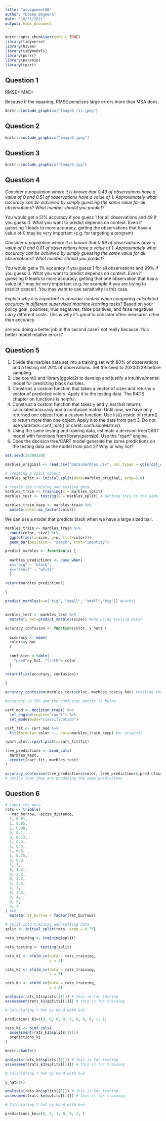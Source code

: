 ```yaml
---
title: "assignment06"
author: "Elena Bagnera"
date: "10/31/2021"
output: html_document
---
```


```r
knitr::opts_chunk$set(echo = TRUE)
library(tidyverse)
library(haven)
library(tidymodels)
library(purrr)
library(parsnip)
library(rpart)
```

## Question 1

RMSE=
MAE=

Because if the squaring, RMSE penalizes large errors more than MSA does. 
```r
knitr::include_graphics("image0 (1).jpeg")

```

## Question 2

```r
knitr::include_graphics("image2.jpeg")
```


## Question 3

```r
knitr::include_graphics("image3.jpg")
```

## Question 4

*Consider a population where it is known that 0.49 of observations have a value of 0 and 0.51 of observations
have a value of 1. Approximately what accuracy can be achieved by simply guessing the same value for all
observations? What number should you predict?*

You would get a 51% accuracy if you guess 1 for all observations and 49 if you guess 0. What you want to predict depends on context. Even if guessing 1 leads to more accuracy, getting the observations that have a value of 0 may be very important (e.g. for targeting a program)

*Consider a population where it is known that 0.99 of observations have a value of 0 and 0.01 of observations
have a value of 1. Approximately what accuracy can be achieved by simply guessing the same value for all
observations? What number should you predict?*

You would get a 1% accuracy if you guess 1 for all observations and 99% if you guess 0. What you want to predict depends on context. Even if guessing 0 leads to more accuracy, getting that one observation that has a value of 1 may be very important (e.g. for example if you are trying to predict cancer). You may want to use sensitivity in this case.

*Explain why it is important to consider context when comparing calculated accuracy in different supervised
machine learning tasks?*
Based on your policy goal, positives, true negatives, false positives, and false negatives carry different costs. This is why it's good to consider other measures other than accuracy.

are you doing a better job in the second case? not really because it's a better model
relative errors?

## Question 5
1. Divide the marbles data set into a training set with 80% of observations and a testing set 20% of
observations. Set the seed to 20200229 before sampling.
2. Use count() and library(ggplot2) to develop and justify a intuitive/mental model for predicting
black marbles.
3. Construct a custom function that takes a vector of sizes and returns a vector of predicted colors. Apply
it to the testing data. The R4DS chapter on functions is helpful.
4. Construct a custom function that takes y and y_hat that returns calculated accuracy and a confusion
matrix. Until now, we have only returned one object from a custom function. Use list()
inside of return() to return more than one object. Apply it to the data from part 3. Do not use
yardstick::conf_mat() or caret::confusionMatrix().
5. Using the same testing and training data, estimate a decision tree/CART model with functions from
library(parnsip). Use the “rpart” engine.
6. Does the decision tree/CART model generate the same predictions on the testing data as the model
from part 2? Why or why not?

```r
set.seed(20200229)

marbles_original <- read_csv("Data/marbles.csv", col_types = cols(col_character()))

# creating a split object
marbles_split <- initial_split(data=marbles_original, prop=0.8)

# create the training and testing data
marbles_train <- training(x = marbles_split)
marbles_test <- testing(x = marbles_split) # putting this to the side

marbles_train_keep <- marbles_train %>%
  mutate(color=as_factor(color))

```

We can use a model that predicts black when we have a large sized ball.

```r

marbles_train <- marbles_train %>%
  count(color, size) %>% 
  ggplot(aes(x=size, y=n, fill=color))+
  geom_bar(position = "stack", stat="identity") 


```


```r

predict_marbles <- function(x) {
  
  marbles_predictions <- case_when(
  x=="big" ~ "black",
  x=="small" ~ "white"
  )

return(marbles_predictions)

}
  
predict_marbles(x=c("big", "small", "small","big")) #works!
 

```

```r

marbles_test <- marbles_test %>%
  mutate(y_hat=predict_marbles(size)) #why using testing data?

```



```r

accuracy_confusion <- function(color, y_hat) {
  
  accuracy <- mean(
  color==y_hat
  )
  
  confusion <-table(
    "pred"=y_hat, "truth"= color
  )

return(list(accuracy, confusion))

}
  
accuracy_confusion(marbles_test$color, marbles_test$y_hat) #testing the function 

#accuracy us 76% and the confusion matrix is below


```

```r

cart_mod <- decision_tree() %>%
  set_engine(engine="rpart") %>%
  set_mode(mode="classification")

cart_fit <- cart_mod %>%
  fit(formula= color ~., data=marbles_train_keep) #or original

rpart.plot::rpart.plot(x=cart_fit$fit)

tree_predictions <- bind_cols(
  marbles_test,
  predict(cart_fit, marbles_test)
)

accuracy_confusion(tree_predictions$color, tree_predictions$.pred.class)
# notice that they are producing the same predictions
```

## Question 6

```r

# input the data
rats <- tribble(
  ~rat_burrow, ~pizza_distance,
  1, 0.01,
  1, 0.05,
  1, 0.08,
  0, 0.1,
  0, 0.12,
  1, 0.2,
  1, 0.3,
  1, 0.5,
  1, 0.75,
  0, 0.9,
  1, 1,
  0, 1.2,
  0, 2.2,
  0, 2.3,
  0, 2.5,
  1, 3,
  0, 3.5,
  0, 4,
  0, 5,
  0, 7
) %>%
  mutate(rat_burrow = factor(rat_burrow))

# split into training and testing data
split <- initial_split(rats, prop = 0.75)

rats_training <- training(split)

rats_testing <- testing(split)

rats_k1 <- vfold_cv(data = rats_training,
                    v = 3)

rats_k3 <- vfold_cv(data = rats_training,
                    v = 3)

rats_kn <- vfold_cv(data = rats_training,
                    v = 3)
```

```r

analysis(rats_k1$splits[[1]]) # this is for testing
assessment(rats_k1$splits[[1]]) # this is for training

# Calculating Y hat by hand with k=1

predictions_k1=c(0, 0, 0, 0, 1, 0, 0, 0, 1, 1)

rats_k1 <- bind_cols(
  assessment(rats_k1$splits[[1]])
  predictions_k1
)

knitr::kable()

```

```r

analysis(rats_k3$splits[[1]]) # this is for testing
assessment(rats_k3$splits[[1]]) # this is for training

# Calculating Y hat by hand with k=3

y_hat=c()

```

```r

analysis(rats_kn$splits[[1]]) # this is for testing
assessment(rats_kn$splits[[1]]) # this is for training

# Calculating Y hat by hand with k=n

predictions_kn=c(0, 0, 1, 0, 0, 1, )

```



